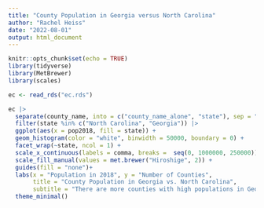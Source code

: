 ```yaml
---
title: "County Population in Georgia versus North Carolina"
author: "Rachel Heiss"
date: "2022-08-01"
output: html_document
---
```


```r
knitr::opts_chunk$set(echo = TRUE)
library(tidyverse)
library(MetBrewer)
library(scales)
```

```r
ec <- read_rds("ec.rds") 
```

```r
ec |> 
  separate(county_name, into = c("county_name_alone", "state"), sep = ", ") |>
  filter(state %in% c("North Carolina", "Georgia")) |>
  ggplot(aes(x = pop2018, fill = state)) +
  geom_histogram(color = "white", binwidth = 50000, boundary = 0) +
  facet_wrap(~state, ncol = 1) +
  scale_x_continuous(labels = comma, breaks =  seq(0, 1000000, 250000)) +
  scale_fill_manual(values = met.brewer("Hiroshige", 2)) +
  guides(fill = "none")+
  labs(x = "Population in 2018", y = "Number of Counties", 
       title = "County Population in Georgia vs. North Carolina", 
       subtitle = "There are more counties with high populations in Georgia.")+
  theme_minimal()
```
